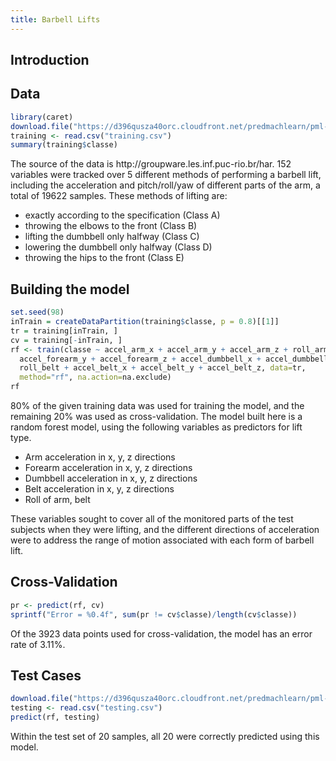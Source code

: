 ```yaml
---
title: Barbell Lifts
---
```


## Introduction

## Data
```r
library(caret)
download.file("https://d396qusza40orc.cloudfront.net/predmachlearn/pml-training.csv", "training.csv", "curl")
training <- read.csv("training.csv")
summary(training$classe)
```

The source of the data is http://groupware.les.inf.puc-rio.br/har. 152 variables were tracked over 5 different methods of performing a barbell lift, 
including the acceleration and pitch/roll/yaw of different parts of the arm, a total of 19622 samples. These methods of lifting are:

* exactly according to the specification (Class A)
* throwing the elbows to the front (Class B)
* lifting the dumbbell only halfway (Class C)
* lowering the dumbbell only halfway (Class D)
* throwing the hips to the front (Class E)

## Building the model
```r
set.seed(98)
inTrain = createDataPartition(training$classe, p = 0.8)[[1]]
tr = training[inTrain, ]
cv = training[-inTrain, ]
rf <- train(classe ~ accel_arm_x + accel_arm_y + accel_arm_z + roll_arm + accel_forearm_x + 
  accel_forearm_y + accel_forearm_z + accel_dumbbell_x + accel_dumbbell_y + accel_dumbbell_z + 
  roll_belt + accel_belt_x + accel_belt_y + accel_belt_z, data=tr, 
  method="rf", na.action=na.exclude)
rf
```
80% of the given training data was used for training the model, and the remaining 20% was used as cross-validation.
The model built here is a random forest model, using the following variables as predictors for lift type.

 * Arm acceleration in x, y, z directions
 * Forearm acceleration in x, y, z directions
 * Dumbbell acceleration in x, y, z directions
 * Belt acceleration in x, y, z directions
 * Roll of arm, belt

 These variables sought to cover all of the monitored parts of the test subjects when they were lifting, and the different directions of acceleration were to
  address the range of motion associated with each form of barbell lift.

## Cross-Validation
```r
pr <- predict(rf, cv)
sprintf("Error = %0.4f", sum(pr != cv$classe)/length(cv$classe))
```
Of the 3923 data points used for cross-validation, the model has an error rate of 3.11%.

## Test Cases
```r
download.file("https://d396qusza40orc.cloudfront.net/predmachlearn/pml-testing.csv", "testing.csv", "curl")
testing <- read.csv("testing.csv")
predict(rf, testing)
```
Within the test set of 20 samples, all 20 were correctly predicted using this model.